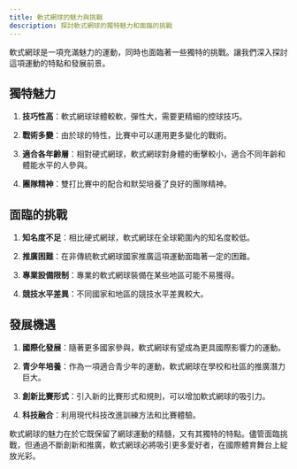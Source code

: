 ```yaml
---
title: 軟式網球的魅力與挑戰
description: 探討軟式網球的獨特魅力和面臨的挑戰
---
```


軟式網球是一項充滿魅力的運動，同時也面臨著一些獨特的挑戰。讓我們深入探討這項運動的特點和發展前景。

## 獨特魅力

1. **技巧性高**：軟式網球球體較軟，彈性大，需要更精細的控球技巧。

2. **戰術多變**：由於球的特性，比賽中可以運用更多變化的戰術。

3. **適合各年齡層**：相對硬式網球，軟式網球對身體的衝擊較小，適合不同年齡和體能水平的人參與。

4. **團隊精神**：雙打比賽中的配合和默契培養了良好的團隊精神。

## 面臨的挑戰

1. **知名度不足**：相比硬式網球，軟式網球在全球範圍內的知名度較低。

2. **推廣困難**：在非傳統軟式網球國家推廣這項運動面臨著一定的困難。

3. **專業設備限制**：專業的軟式網球裝備在某些地區可能不易獲得。

4. **競技水平差異**：不同國家和地區的競技水平差異較大。

## 發展機遇

1. **國際化發展**：隨著更多國家參與，軟式網球有望成為更具國際影響力的運動。

2. **青少年培養**：作為一項適合青少年的運動，軟式網球在學校和社區的推廣潛力巨大。

3. **創新比賽形式**：引入新的比賽形式和規則，可以增加軟式網球的吸引力。

4. **科技融合**：利用現代科技改進訓練方法和比賽體驗。

軟式網球的魅力在於它既保留了網球運動的精髓，又有其獨特的特點。儘管面臨挑戰，但通過不斷創新和推廣，軟式網球必將吸引更多愛好者，在國際體育舞台上綻放光彩。
